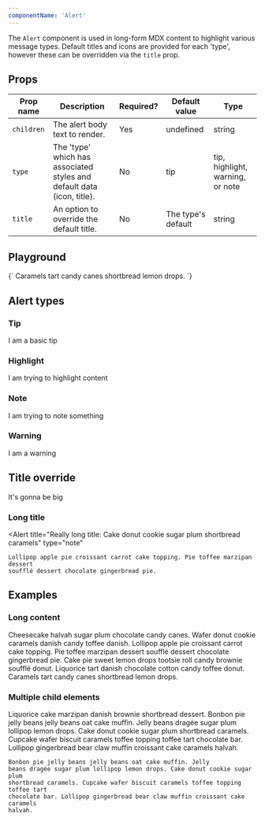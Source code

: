 ```yaml
---
componentName: 'Alert'
---
```


The `Alert` component is used in long-form MDX content to highlight various message types. Default titles and icons are provided for each 'type', however these can be overridden via the `title` prop.

## Props

| Prop name  | Description                                                            | Required? | Default value      | Type                             |
| ---------- | ---------------------------------------------------------------------- | --------- | ------------------ | -------------------------------- |
| `children` | The alert body text to render.                                         | Yes       | undefined          | string                           |
| `type`     | The 'type' which has associated styles and default data (icon, title). | No        | tip                | tip, highlight, warning, or note |
| `title`    | An option to override the default title.                               | No        | The type's default | string                           |

## Playground

<LiveComponent>
	{`
	<Alert type="highlight" title="This is a custom title">
		Caramels tart candy canes shortbread lemon drops.	
	</Alert>
	`}
</LiveComponent>

## Alert types

### Tip

<Alert>I am a basic tip</Alert>

### Highlight

<Alert type="highlight">I am trying to highlight content</Alert>

### Note

<Alert type="note">I am trying to note something</Alert>

### Warning

<Alert type="warning">I am a warning</Alert>

## Title override

<Alert title="Hashiconf 2027">It's gonna be big</Alert>

### Long title

<Alert
	title="Really long title: Cake donut cookie sugar plum
	shortbread caramels"
	type="note"
>
	Lollipop apple pie croissant carrot cake topping. Pie toffee marzipan dessert
	soufflé dessert chocolate gingerbread pie.
</Alert>

## Examples

### Long content

<Alert>
	Cheesecake halvah sugar plum chocolate candy canes. Wafer donut cookie
	caramels danish candy toffee danish. Lollipop apple pie croissant carrot cake
	topping. Pie toffee marzipan dessert soufflé dessert chocolate gingerbread
	pie. Cake pie sweet lemon drops tootsie roll candy brownie soufflé donut.
	Liquorice tart danish chocolate cotton candy toffee donut. Caramels tart candy
	canes shortbread lemon drops.
</Alert>

### Multiple child elements

<Alert type="warning">
	Liquorice cake marzipan danish brownie
	shortbread dessert. Bonbon pie jelly beans jelly beans oat cake muffin. Jelly
	beans dragée sugar plum lollipop lemon drops. Cake donut cookie sugar plum
	shortbread caramels. Cupcake wafer biscuit caramels toffee topping toffee tart
	chocolate bar. Lollipop gingerbread bear claw muffin croissant cake caramels
	halvah.

    Bonbon pie jelly beans jelly beans oat cake muffin. Jelly
    beans dragée sugar plum lollipop lemon drops. Cake donut cookie sugar plum
    shortbread caramels. Cupcake wafer biscuit caramels toffee topping toffee tart
    chocolate bar. Lollipop gingerbread bear claw muffin croissant cake caramels
    halvah.

</Alert>
